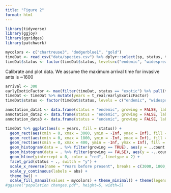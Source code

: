 ```yaml
---
title: "Figure 2"
format: html
---
```



```r
library(tidyverse)
library(ggjoy)
library(ggridges)
library(patchwork)

mycolors <- c("chartreuse3", "dodgerblue1", "gold")
timeDat <- read_csv("data/species.csv") %>% dplyr::select(sp, status, t_real, Na, Nc) %>% mutate(growing = ifelse(Nc > Na, TRUE, FALSE))
timeDat$status <- factor(timeDat$status, levels=c("endemic", "widespread Pacific native", 'exotic')) 
```


Calibrate and plot data. We assume the maximum arrival time for invasive ants is ~1600

```r
arrival <- 300
earlyExoticFactor <- max(filter(timeDat, status == "exotic") %>% pull(t_real)) / arrival
timeDat <- timeDat %>% mutate(years = t_real/earlyExoticFactor)
timeDat$status <- factor(timeDat$status, levels = c("endemic", "widespread Pacific native",  "exotic"))

annotation_data1 <- data.frame(status = "endemic", growing = FALSE, label = "human settlement" )
annotation_data2 <- data.frame(status = "endemic", growing = FALSE, label = "slash-and-burn agriculture")
annotation_data3 <- data.frame(status = "endemic", growing = FALSE, label = "European arrival")

```
```r
timeDat %>% ggplot(aes(x = years, fill = status)) +
  geom_rect(aes(xmin = 0, xmax = 3000, ymin = -Inf, ymax = Inf), fill = "lightgrey", colour = NA) +
  geom_rect(aes(xmin = 0, xmax = 1800, ymin = -Inf, ymax = Inf), fill = "grey", colour = NA) +
  geom_rect(aes(xmin = 0, xmax = 400, ymin = -Inf, ymax = Inf), fill = "darkgrey", colour = NA) + 
  geom_histogram(data = . %>% filter(growing == TRUE), aes(y = ..count..), position = "identity") +
  geom_histogram(data = . %>% filter(growing == FALSE), aes(y = -..count..), position = "identity") +
  geom_hline(yintercept = 0, color = "red", linetype = 2) + 
  facet_grid(status ~ ., switch = "y") + 
  scale_x_reverse(name = "Years before present", breaks = c(3000, 1800, 400, 0), limits = c(3000, 0), expand = c(0, 0)) + 
  scale_y_continuous(labels = abs) + 
  theme_bw() + 
  scale_fill_manual(values = mycolors) + theme_minimal() + theme(legend.position = "none")
#ggsave("population changes.pdf", height=5, width=5)    

```
